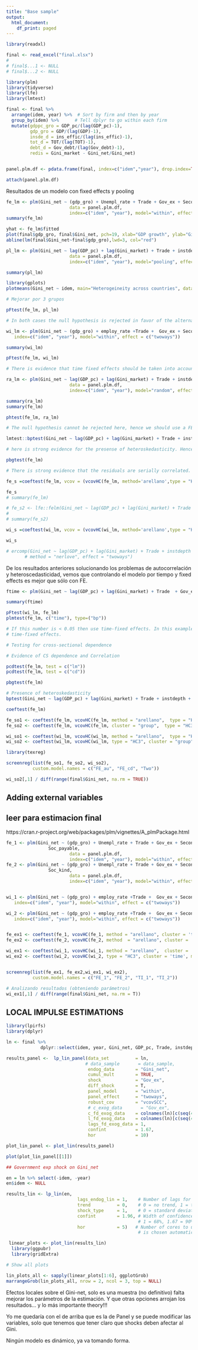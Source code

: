 ```yaml
---
title: "Base sample"
output:
  html_document:
    df_print: paged
---
```



```r
library(readxl)

final <- read_excel("final.xlsx")
# 
# final$...1 <- NULL
# final$...2 <- NULL
```



```r

library(plm)
library(tidyverse)
library(lfe)
library(lmtest)


```

```r
final <- final %>%
  arrange(idem, year) %>%  # Sort by firm and then by year
  group_by(idem) %>%      # Tell dplyr to go within each firm
  mutate(gdppc_gro = GDP_pc/(lag(GDP_pc)-1),
         gdp_gro = GDP/(lag(GDP)-1),
         insde_d = ins_effic/(lag(ins_effic)-1),
         tot_d = TOT/(lag(TOT)-1), 
         debt_d = Gov_debt/(lag(Gov_debt)-1),
         redis = Gini_market - Gini_net/Gini_net)


panel.plm.df <- pdata.frame(final, index=c("idem","year"), drop.index=TRUE)

attach(panel.plm.df)
```

Resultados de un modelo con fixed effects y pooling

```r
fe_lm <- plm(Gini_net ~ (gdp_gro) + Unempl_rate + Trade + Gov_ex + Secondary_ed ,
                        data = panel.plm.df, 
                        index=c("idem", "year"), model="within", effect = c("individual"))
summary(fe_lm)

yhat <- fe_lm$fitted
plot(final$gdp_gro, final$Gini_net, pch=19, xlab="GDP growth", ylab="Gini_net")
abline(lm(final$Gini_net~final$gdp_gro),lwd=3, col="red")

pl_lm <- plm(Gini_net ~ lag(GDP_pc) + lag(Gini_market) + Trade + instdepth + Gov_ex + Secondary_ed ,
                        data = panel.plm.df, 
                        index=c("idem", "year"), model="pooling", effect = c("individual"))

summary(pl_lm)
```

```r
library(gplots)
plotmeans(Gini_net ~ idem, main="Heterogeineity across countries", data=final, bars=T, lwd=2)

# Mejorar por 3 grupos
```


```r
pFtest(fe_lm, pl_lm)

# In both cases the null hypothesis is rejected in favor of the alternative that there are significant fixed effects.

```

```r
wi_lm <- plm(Gini_net ~ (gdp_gro) + employ_rate +Trade +  Gov_ex + Secondary_ed ,  data = panel.plm.df, 
   index=c("idem", "year"), model="within", effect = c("twoways"))

summary(wi_lm)

pFtest(fe_lm, wi_lm) 

# There is evidence that time fixed effects should be taken into account.
```


```r
ra_lm <- plm(Gini_net ~ lag(GDP_pc) + lag(Gini_market) + Trade + instdepth + Gov_ex + Secondary_ed ,
                        data = panel.plm.df, 
                        index=c("idem", "year"), model="random", effect = c("individual"))

summary(ra_lm)
summary(fe_lm)

phtest(fe_lm, ra_lm)

# The null hypothesis cannot be rejected here, hence we should use a FE model.
```

```r
lmtest::bptest(Gini_net ~ lag(GDP_pc) + lag(Gini_market) + Trade + instdepth + Gov_ex + Secondary_ed + factor(idem), studentize = F, data = final)

# here is strong evidence for the presense of heteroskedasticity. Hence, the use of robust standard errors is advised.

pbgtest(fe_lm)

# There is strong evidence that the residuals are serially correlated.
```

```r
fe_s =coeftest(fe_lm, vcov = (vcovHC(fe_lm, method='arellano',type = "HC1",cluster = "group")))

fe_s
# summary(fe_lm)

# fe_s2 <- lfe::felm(Gini_net ~ lag(GDP_pc) + lag(Gini_market) + Trade + instdepth + Gov_ex + Secondary_ed | idem | 0 | idem, data = final)
# 
# summary(fe_s2)

wi_s =coeftest(wi_lm, vcov = (vcovHC(wi_lm, method='arellano',type = "HC2",cluster = "group")))

wi_s

# ercomp(Gini_net ~ lag(GDP_pc) + lag(Gini_market) + Trade + instdepth + Gov_ex + Secondary_ed, data=final, 
       # method = "nerlove", effect = "twoways")

```

De los resultados anteriores solucionando los problemas de autocorrelación y heteroscedasticidad, vemos que controlando el modelo por tiempo y fixed effects es mejor que sólo con FE.


```r
ftime <- plm(Gini_net ~ lag(GDP_pc) + lag(Gini_market) + Trade  + Gov_ex + Secondary_ed  + factor(year),    data = final, index=c("idem","year"), model="within")

summary(ftime)

pFtest(wi_lm, fe_lm)
plmtest(fe_lm, c("time"), type=("bp"))

# If this number is < 0.05 then use time-fixed effects. In this example, no need to use
# time-fixed effects.
```

```r
# Testing for cross-sectional dependence

# Evidence of CS dependence and Correlation

pcdtest(fe_lm, test = c("lm"))
pcdtest(fe_lm, test = c("cd"))

pbgtest(fe_lm)

# Presence of heteroskedasticity
bptest(Gini_net ~ lag(GDP_pc) + lag(Gini_market) + Trade + instdepth + Gov_ex + Secondary_ed  + factor(idem), data = final, studentize=F)

coeftest(fe_lm)

fe_so1 <- coeftest(fe_lm, vcovHC(fe_lm, method = "arellano",  type = "HC3"))
fe_so2 <- coeftest(fe_lm, vcovHC(fe_lm, cluster = "group",  type = "HC3"))

wi_so1 <- coeftest(wi_lm, vcovHC(wi_lm, method = "arellano",  type = "HC3"))
wi_so2 <- coeftest(wi_lm, vcovHC(wi_lm, type = "HC3", cluster = "group"))

library(texreg)

screenreg(list(fe_so1, fe_so2, wi_so2),
          custom.model.names = c("FE_au", "FE_cd", "Two"))

wi_so2[,1] / diff(range(final$Gini_net, na.rm = TRUE))
```

## Adding external variables

## leer para estimacion final
https://cran.r-project.org/web/packages/plm/vignettes/A_plmPackage.html


```r
fe_1 <- plm(Gini_net ~ (gdp_gro) + Unempl_rate + Trade + Gov_ex + Secondary_ed +
                Soc_payable,
                        data = panel.plm.df, 
                        index=c("idem", "year"), model="within", effect = c("individual"))
fe_2 <- plm(Gini_net ~ (gdp_gro) + Unempl_rate + Trade + Gov_ex + Secondary_ed +
                Soc_kind,
                        data = panel.plm.df, 
                        index=c("idem", "year"), model="within", effect = c("individual"))


wi_1 <- plm(Gini_net ~ (gdp_gro) + employ_rate +Trade +  Gov_ex + Secondary_ed + Soc_payable,  data = panel.plm.df, 
   index=c("idem", "year"), model="within", effect = c("twoways"))

wi_2 <- plm(Gini_net ~ (gdp_gro) + employ_rate +Trade +  Gov_ex + Secondary_ed + Soc_kind,  data = panel.plm.df, 
   index=c("idem", "year"), model="within", effect = c("twoways"))


fe_ex1 <- coeftest(fe_1, vcovHC(fe_1, method = "arellano", cluster = 'time',type = "HC3"))
fe_ex2 <- coeftest(fe_2, vcovHC(fe_2, method  = "arellano", cluster = 'time', type = "HC3"))

wi_ex1 <- coeftest(wi_1, vcovHC(wi_1, method = "arellano",  cluster = 'time', type = "HC3"))
wi_ex2 <- coeftest(wi_2, vcovHC(wi_2, type = "HC3", cluster = 'time', method  = "arellano"))


screenreg(list(fe_ex1, fe_ex2,wi_ex1, wi_ex2),
          custom.model.names = c("FE_1", "FE_2", "TI_1", "TI_2"))

# Analizando resultados (obteniendo parámetros)
wi_ex1[,1] / diff(range(final$Gini_net, na.rm = T))
```



## LOCAL IMPULSE ESTIMATIONS

```r
library(lpirfs)
library(dplyr)
```

```r
ln <- final %>%
             dplyr::select(idem, year, Gini_net, GDP_pc, Trade, instdepth, Gov_ex, Secondary_ed)
```

```r
results_panel <-  lp_lin_panel(data_set          = ln,
                              # data_sample       = data_sample,
                               endog_data        = "Gini_net",
                               cumul_mult        = TRUE,
                               shock             = "Gov_ex",
                               diff_shock        = T,
                               panel_model       = "within",
                               panel_effect      = "twoways",
                               robust_cov        = "vcovSCC",
                               # c_exog_data       = "Gov_ex",
                               c_fd_exog_data    = colnames(ln)[c(seq(4,8))],
                               l_fd_exog_data    = colnames(ln)[c(seq(4,8))],
                               lags_fd_exog_data = 1,
                               confint           = 1.67,
                               hor               = 10)
```


```r
plot_lin_panel <- plot_lin(results_panel)

plot(plot_lin_panel[[1]])

## Government exp shock on Gini_net
```

```r
en = ln %>% select(-idem, -year)
en$idem <- NULL

results_lin <- lp_lin(en, 
                           lags_endog_lin = 1,    # Number of lags for endogenous data
                           trend          = 0,    # 0 = no trend, 1 = trend, 2 = trend & trend^2    
                           shock_type     = 1,    # 0 = standard deviation shock, 1 = unit shock
                           confint        = 1.96, # Width of confidence bands: 
                                                  # 1 = 68%, 1.67 = 90%, 1.96 = 95%
                           hor            = 5)   # Number of cores to use. When NULL, the number of cores 
                                                  # is chosen automatically 
```

```r
 linear_plots <- plot_lin(results_lin)
  library(ggpubr)
  library(gridExtra)

# Show all plots

lin_plots_all <- sapply(linear_plots[1:6], ggplotGrob)
marrangeGrob(lin_plots_all, nrow = 2, ncol = 3, top = NULL)
```

Efectos locales sobre el Gini-net, solo es una muestra (no definitivo) falta mejorar los parámetros de la estimación.
Y que otras opciones arrojan los resultados... y lo más importante theory!!!

Yo me quedaría con el de arriba que es la de Panel y se puede modificar las variables, solo que tenemos que tener claro que shocks deben afectar al Gini.

Ningún modelo es dinámico, ya va tomando forma.
